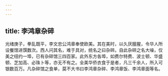 ```yaml
---
---
---
```

title: 李鸿章杂碎
---



光绪庚子，拳乱既平，李文忠公鸿章奉使欧美。其在美时，以久厌膻腥，令华人所设餐馆进馔数次。西人问其名，难于具对，统名之曰杂碎。自此杂碎之名大噪，仅美之纽约一埠，已有杂碎馆三四百家。此外东方各埠，如费尔特费、波士顿、华盛顿、芝加高、必珠卜等，亦无不有之。全美华侨衣食于是者，凡三千余人，所入可银数百万。凡杂碎馆之食单，莫不大书曰李鸿章杂碎、李鸿章饭、李鸿章面等名。